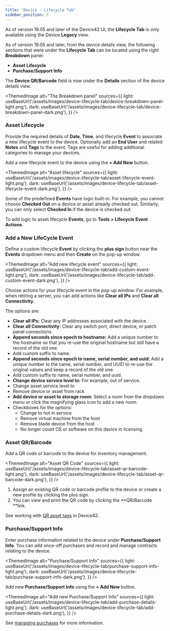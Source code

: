 ```yaml
---
title: "Device - Lifecycle Tab"
sidebar_position: 7
---
```



As of version 19.05 and later of the Device42 UI, the **Lifecycle Tab** is only available using the Device **Legacy** view. 

As of version 19.05 and later, from the device details view, the following sections that were under the **Lifecycle Tab** can be located using the right **Breakdown** panel:
- **Asset Lifecycle**
- **Purchase/Support Info**

The **Device QR/Barcode** field is now under the **Details** section of the device details view.

<ThemedImage
  alt="The Breakdown panel"
  sources={{
    light: useBaseUrl('/assets/images/device-lifecycle-tab/device-breakdown-panel-light.png'),
    dark: useBaseUrl('/assets/images/device-lifecycle-tab/device-breakdown-panel-dark.png'),
  }}
/>

### Asset Lifecycle

Provide the required details of **Date**, **Time**, and lifecycle **Event** to associate a new lifecycle event to the device. Optionally add an **End User** and related **Notes** and **Tags** to the event. Tags are useful for adding additional categories to manage your devices.

Add a new lifecycle event to the device using the **+ Add New** button. 

<ThemedImage
  alt="Asset lifecycle"
  sources={{
    light: useBaseUrl('/assets/images/device-lifecycle-tab/asset-lifecycle-event-light.png'),
    dark: useBaseUrl('/assets/images/device-lifecycle-tab/asset-lifecycle-event-dark.png'),
  }}
/>

Some of the predefined **Events** have logic built-in. For example, you cannot choose **Checked Out** on a device or asset already checked out. Similarly, you can only select **Checked In** if the device is checked out.

To add logic to asset lifecycle **Events**, go to **Tools > Lifecycle Event Actions**.

### Add a New LifeCycle Event

Define a custom lifecycle **Event** by clicking the **plus sign** button near the **Events** dropdown menu and then **Create** on the pop-up window. 

<ThemedImage
  alt="Add new lifecycle event"
  sources={{
    light: useBaseUrl('/assets/images/device-lifecycle-tab/add-custom-event-light.png'),
    dark: useBaseUrl('/assets/images/device-lifecycle-tab/add-custom-event-dark.png'),
  }}
/>

Choose actions for your lifecycle event in the pop-up window. For example, when retiring a server, you can add actions like **Clear all IPs** and **Clear all Connectivity**.

The options are: 

- **Clear all IPs:** Clear any IP addresses associated with the device.
- **Clear all Connectivity:** Clear any switch port, direct device, or patch panel connections.
- **Append seconds since epoch to hostname:** Add a unique number to the hostname so that you re-use the original hostname but still have a record of the old one.
- Add custom suffix to name.
- **Append seconds since epoch to name, serial number, and uuid:** Add a unique number to the name, serial number, and UUID to re-use the original values and keep a record of the old one.
- Add custom suffix to name, serial number, and uuid.
- **Change device service level to:** For example, out of service.
- Change asset service level to
- Remove device or asset from rack
- **Add device or asset to storage room:** Select a room from the dropdown menu or click the magnifying glass icon to add a new room.
- Checkboxes for the options:
  - Change to not in service
  - Remove virtual machine from the host
  - Remove blade device from the host
  - No longer count OS or software on this device in licensing.

### Asset QR/Barcode

Add a QR code or barcode to the device for inventory management.

<ThemedImage
  alt="Asset QR Code"
  sources={{
    light: useBaseUrl('/assets/images/device-lifecycle-tab/asset-qr-barcode-light.png'),
    dark: useBaseUrl('/assets/images/device-lifecycle-tab/asset-qr-barcode-dark.png'),
  }}
/>

1. Assign an existing QR code or barcode profile to the device or create a new profile by clicking the plus sign.
2. You can view and print the QR code by clicking the **QR/Barcode **link.

See working with [QR asset tags](infrastructure-management/mobile-inventory/understanding-qr-and-bar-codes-in-device42.mdx) in Device42.

### Purchase/Support Info

Enter purchase information related to the device under **Purchase/Support Info**. You can add once-off purchases and record and manage contracts relating to the device. 

<ThemedImage
  alt="Purchase/Support Info"
  sources={{
    light: useBaseUrl('/assets/images/device-lifecycle-tab/purchase-support-info-light.png'),
    dark: useBaseUrl('/assets/images/device-lifecycle-tab/purchase-support-info-dark.png'),
  }}
/>

Add new **Purchase/Support Info** using the **+ Add New** button.

<ThemedImage
  alt="Add new Purchase/Support Info"
  sources={{
    light: useBaseUrl('/assets/images/device-lifecycle-tab/add-purchase-details-light.png'),
    dark: useBaseUrl('/assets/images/device-lifecycle-tab/add-purchase-details-dark.png'),
  }}
/>

See [managing purchases](infrastructure-management/accounting/purchases.mdx) for more information.